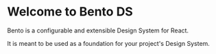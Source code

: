 # Welcome to Bento DS

Bento is a configurable and extensible Design System for React.

It is meant to be used as a foundation for your project's Design System.
